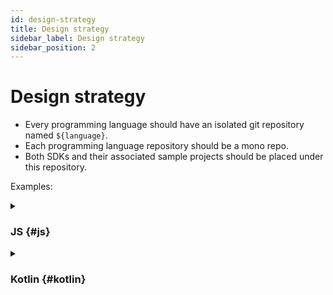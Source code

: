 ```yaml
---
id: design-strategy
title: Design strategy
sidebar_label: Design strategy
sidebar_position: 2
---
```


# Design strategy

- Every programming language should have an isolated git repository named `${language}`.
- Each programming language repository should be a mono repo.
- Both SDKs and their associated sample projects should be placed under this repository.

Examples:

<details>
  <summary>

### JS \{#js}

</summary>

- js (core)
- react
- react-sample

</details>

<details>
  <summary>

### Kotlin \{#kotlin}

</summary>

- kotlin (core)
- android
- android-sample

</details>
